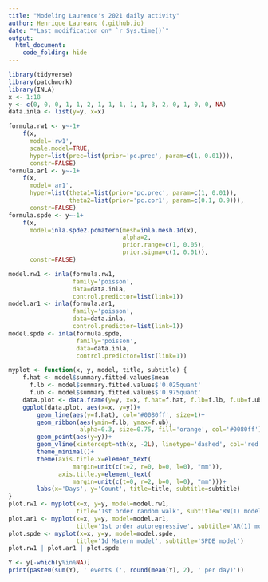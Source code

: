 ```yaml
---
title: "Modeling Laurence's 2021 daily activity"
author: Henrique Laureano (.github.io)
date: "*Last modification on* `r Sys.time()`"
output:
  html_document:
    code_folding: hide
---
```


```r
library(tidyverse)
library(patchwork)
library(INLA)
x <- 1:18
y <- c(0, 0, 0, 1, 1, 2, 1, 1, 1, 1, 1, 3, 2, 0, 1, 0, 0, NA)
data.inla <- list(y=y, x=x)

formula.rw1 <- y~-1+
    f(x,
      model='rw1',
      scale.model=TRUE,
      hyper=list(prec=list(prior='pc.prec', param=c(1, 0.01))),
      constr=FALSE)
formula.ar1 <- y~-1+
    f(x,
      model='ar1',
      hyper=list(theta1=list(prior='pc.prec', param=c(1, 0.01)),
                 theta2=list(prior='pc.cor1', param=c(0.1, 0.9))),
      constr=FALSE)
formula.spde <- y~-1+
    f(x,
      model=inla.spde2.pcmatern(mesh=inla.mesh.1d(x),
                                alpha=2,
                                prior.range=c(1, 0.05),
                                prior.sigma=c(1, 0.01)),
      constr=FALSE)

model.rw1 <- inla(formula.rw1,
                  family='poisson',
                  data=data.inla,
                  control.predictor=list(link=1))
model.ar1 <- inla(formula.ar1,
                  family='poisson',
                  data=data.inla,
                  control.predictor=list(link=1))
model.spde <- inla(formula.spde,
                   family='poisson',
                   data=data.inla,
                   control.predictor=list(link=1))
```

```r
myplot <- function(x, y, model, title, subtitle) {
    f.hat <- model$summary.fitted.values$mean
      f.lb <- model$summary.fitted.values$'0.025quant'
      f.ub <- model$summary.fitted.values$'0.975quant'
    data.plot <- data.frame(y=y, x=x, f.hat=f.hat, f.lb=f.lb, f.ub=f.ub)
    ggplot(data.plot, aes(x=x, y=y))+
        geom_line(aes(y=f.hat), col='#0080ff', size=1)+
        geom_ribbon(aes(ymin=f.lb, ymax=f.ub),
                    alpha=0.3, size=0.75, fill='orange', col='#0080ff')+
        geom_point(aes(y=y))+
        geom_vline(xintercept=nth(x, -2L), linetype='dashed', col='red')+
        theme_minimal()+
        theme(axis.title.x=element_text(
                  margin=unit(c(t=2, r=0, b=0, l=0), "mm")),
              axis.title.y=element_text(
                  margin=unit(c(t=0, r=2, b=0, l=0), "mm")))+
        labs(x='Days', y='Count', title=title, subtitle=subtitle)
}
plot.rw1 <- myplot(x=x, y=y, model=model.rw1,
                   title='1st order random walk', subtitle='RW(1) model') 
plot.ar1 <- myplot(x=x, y=y, model=model.ar1,
                   title='1st order autoregressive', subtitle='AR(1) model')
plot.spde <- myplot(x=x, y=y, model=model.spde,
                   title='1d Matern model', subtitle='SPDE model')
plot.rw1 | plot.ar1 | plot.spde
```

```r
Y <- y[-which(y%in%NA)]
print(paste0(sum(Y), ' events (', round(mean(Y), 2), ' per day)'))
```
